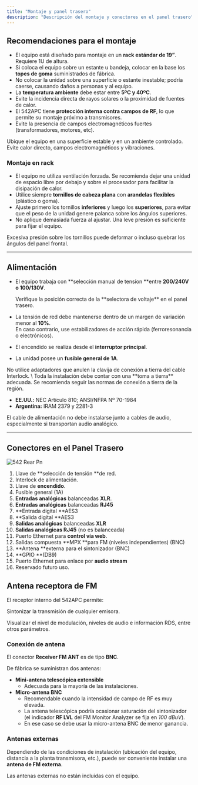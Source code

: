 ```yaml
---
title: "Montaje y panel trasero"
description: "Descripción del montaje y conectores en el panel trasero"
---
```


## Recomendaciones para el montaje

- El equipo está diseñado para montaje en un **rack estándar de 19”**. Requiere 1U de altura.
- Si coloca el equipo sobre un estante u bandeja, colocar en la base los **topes de goma** suministrados de fábrica.
- No colocar la unidad sobre una superficie o estante inestable; podría caerse, causando daños a personas y al equipo.
- La **temperatura ambiente** debe estar entre **5ºC y 40ºC**.
- Evite la incidencia directa de rayos solares o la proximidad de fuentes de calor.
- El 542APC tiene **protección interna contra campos de RF**, lo que permite su montaje próximo a transmisores.
- Evite la presencia de campos electromagnéticos fuertes (transformadores, motores, etc).

<Warning>
  Ubique el equipo en una superficie estable y en un ambiente controlado. Evite calor directo, campos electromagnéticos y vibraciones.
</Warning>

### Montaje en rack

- El equipo no utiliza ventilación forzada. Se recomienda dejar una unidad de espacio libre por debajo y sobre el procesador para facilitar la disipación de calor.
- Utilice siempre **tornillos de cabeza plana** con **arandelas flexibles** (plástico o goma).
- Ajuste primero los tornillos **inferiores** y luego los **superiores**, para evitar que el peso de la unidad genere palanca sobre los ángulos superiores.
- No aplique demasiada fuerza al ajustar. Una leve presión es suficiente para fijar el equipo.

<Warning>
  Excesiva presión sobre los tornillos puede deformar o incluso quebrar los ángulos del panel frontal.
</Warning>

---

## Alimentación

- El equipo trabaja con \*\*selección manual de tensíon \*\*entre **200/240V o 100/130V**.

  <Danger>
    Verifique la posición correcta de la **selectora de voltaje**  en el panel trasero.
  </Danger>
- La tensión de red debe mantenerse dentro de un margen de variación menor al **10%**.\
  En caso contrario, use estabilizadores de acción rápida (ferroresonancia o electrónicos).
- El encendido se realiza desde el **interruptor principal**.
- La unidad posee un **fusible general de 1A**.

<Warning>
  No utilice adaptadores que anulen la clavija de conexión a tierra del cable Interlock. \
  Toda la instalación debe contar con una **toma a tierra**  adecuada.
</Warning>

<Tip>
  Se recomienda seguir las normas de conexión a tierra de la región.

  - **EE.UU.:** NEC Artículo 810; ANSI/NFPA Nº 70-1984
  - **Argentina:** IRAM 2379 y 2281-3
</Tip>

<Info>
  El cable de alimentación no debe instalarse junto a cables de audio, especialmente si transportan audio analógico.
</Info>

---

## Conectores en el Panel Trasero

![542 Rear Pn](/images/542/542-rear.png)

 1. Llave de \*\*selección de tensión \*\*de red.
 2. Interlock de alimentación.
 3. Llave de **encendido**.
 4. Fusible general (1A)
 5. **Entradas analógicas** balanceadas **XLR**.
 6. **Entradas analógicas** balanceadas **RJ45**
 7. \*\*Entrada digital \*\*AES3
 8. \*\*Salida digital \*\*AES3
 9. **Salidas analógicas** balanceadas **XLR**
10. **Salidas analógicas RJ45** (no es balanceada)
11. Puerto Ethernet para **control vía web**.
12. Salidas compuesta \*\*MPX \*\*para FM (niveles independientes) (BNC)
13. \*\*Antena \*\*externa para el sintonizador (BNC)
14. \*\*GPIO \*\*(DB9)
15. Puerto Ethernet para enlace por **audio stream**
16. Reservado futuro uso.

## Antena receptora de FM

<Info>
  El receptor interno del 542APC permite:

  Sintonizar la transmisión de cualquier emisora.

  Visualizar el nivel de modulación, niveles de audio e información RDS, entre otros parámetros.
</Info>

### Conexión de antena

El conector **Receiver FM ANT** es de tipo **BNC**.

De fábrica se suministran dos antenas:

- **Mini-antena telescópica extensible**
  - Adecuada para la mayoría de las instalaciones.
- **Micro-antena BNC**
  - Recomendable cuando la intensidad de campo de RF es muy elevada.
  - La antena telescópica podría ocasionar saturación del sintonizador (el indicador **RF LVL** del FM Monitor Analyzer se fija en _100 dBuV_).
  - En ese caso se debe usar la micro-antena BNC de menor ganancia.

### Antenas externas

Dependiendo de las condiciones de instalación (ubicación del equipo, distancia a la planta transmisora, etc.), puede ser conveniente instalar una **antena de FM externa**.

<Note>
  Las antenas externas no están incluidas con el equipo.
</Note>